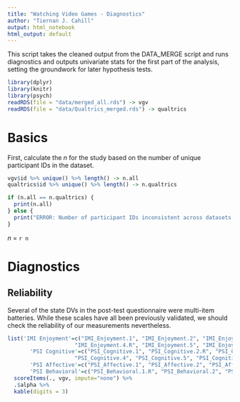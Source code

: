 ```yaml
---
title: "Watching Video Games - Diagnostics"
author: "Tiernan J. Cahill"
output: html_notebook
html_output: default
---
```


This script takes the cleaned output from the DATA_MERGE script and runs diagnostics and outputs univariate stats for the first part of the analysis, setting the groundwork for later hypothesis tests. 

```r
library(dplyr)
library(knitr)
library(psych)
readRDS(file = "data/merged_all.rds") -> vgv
readRDS(file = "data/Qualtrics_merged.rds") -> qualtrics
```

# Basics
First, calculate the *n* for the study based on the number of unique participant IDs in the dataset.
```r
vgv$id %>% unique() %>% length() -> n.all
qualtrics$id %>% unique() %>% length() -> n.qualtrics

if (n.all == n.qualtrics) {
  print(n.all)
} else {
  print("ERROR: Number of participant IDs inconsistent across datasets.")
}
```
*n* = `r n`


# Diagnostics

## Reliability

Several of the state DVs in the post-test questionnaire were multi-item batteries. While these scales have all been previously validated, we should check the reliability of our measurements nevertheless.
```r
list('IMI Enjoyment'=c("IMI_Enjoyment.1", "IMI_Enjoyment.2", "IMI_Enjoyment.3.R", 
                     "IMI_Enjoyment.4.R", "IMI_Enjoyment.5", "IMI_Enjoyment.6", "IMI_Enjoyment.7"),
       'PSI Cognitive'=c("PSI_Cognitive.1", "PSI_Cognitive.2.R", "PSI_Cognitive.3",
                     "PSI_Cognitive.4", "PSI_Cognitive.5", "PSI_Cognitive.6"),
       'PSI Affective'=c("PSI_Affective.1", "PSI_Affective.2", "PSI_Affective.3.R"),
       'PSI Behavioral'=c("PSI_Behavioral.1.R", "PSI_Behavioral.2", "PSI_Behavioral.3")) %>%
  scoreItems(., vgv, impute="none") %>% 
  .$alpha %>% 
  kable(digits = 3)
```

